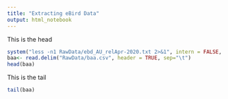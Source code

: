 ```yaml
---
title: "Extracting eBird Data"
output: html_notebook
---
```


This is the head

```r
system("less -n1 RawData/ebd_AU_relApr-2020.txt 2>&1", intern = FALSE, show.output.on.console = TRUE)
baa<- read.delim("RawData/baa.csv", header = TRUE, sep="\t")
head(baa)

```
This is the tail
```r
tail(baa)
```

